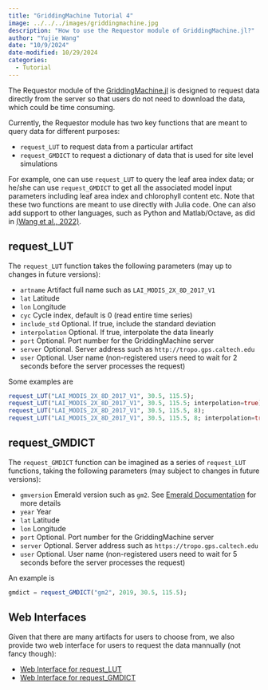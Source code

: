 ```yaml
---
title: "GriddingMachine Tutorial 4"
image: ../../../images/griddingmachine.jpg
description: "How to use the Requestor module of GriddingMachine.jl?"
author: "Yujie Wang"
date: "10/9/2024"
date-modified: 10/29/2024
categories:
  - Tutorial
---
```


The Requestor module of the [GriddingMachine.jl](https://github.com/CliMA/GriddingMachine.jl) is designed to request data directly from the server so that users do not need to download the data, which could be time consuming.

Currently, the Requestor module has two key functions that are meant to query data for different purposes:

- `request_LUT` to request data from a particular artifact
- `request_GMDICT` to request a dictionary of data that is used for site level simulations

For example, one can use `request_LUT` to query the leaf area index data; or he/she can use `request_GMDICT` to get all the associated model input parameters including leaf area index and chlorophyll content etc. Note that these two functions are meant to use directly with Julia code. One can also add support to other languages, such as Python and Matlab/Octave, as did in [(Wang et al., 2022)](https://doi.org/10.1038/s41597-022-01346-x).


## request_LUT

The `request_LUT` function takes the following parameters (may up to changes in future versions):

- `artname` Artifact full name such as `LAI_MODIS_2X_8D_2017_V1`
- `lat` Latitude
- `lon` Longitude
- `cyc` Cycle index, default is 0 (read entire time series)
- `include_std` Optional. If true, include the standard deviation
- `interpolation` Optional. If true, interpolate the data linearly
- `port` Optional. Port number for the GriddingMachine server
- `server` Optional. Server address such as `http://tropo.gps.caltech.edu`
- `user` Optional. User name (non-registered users need to wait for 2 seconds before the server processes the request)

Some examples are

```julia
request_LUT("LAI_MODIS_2X_8D_2017_V1", 30.5, 115.5);
request_LUT("LAI_MODIS_2X_8D_2017_V1", 30.5, 115.5; interpolation=true);
request_LUT("LAI_MODIS_2X_8D_2017_V1", 30.5, 115.5, 8);
request_LUT("LAI_MODIS_2X_8D_2017_V1", 30.5, 115.5, 8; interpolation=true);
```


## request_GMDICT

The `request_GMDICT` function can be imagined as a series of `request_LUT` functions, taking the following parameters (may subject to changes in future versions):

- `gmversion` Emerald version such as `gm2`. See [Emerald Documentation](../../emerald/emerald.html) for more details
- `year` Year
- `lat` Latitude
- `lon` Longitude
- `port` Optional. Port number for the GriddingMachine server
- `server` Optional. Server address such as `https://tropo.gps.caltech.edu`
- `user` Optional. User name (non-registered users need to wait for 5 seconds before the server processes the request)

An example is
```julia
gmdict = request_GMDICT("gm2", 2019, 30.5, 115.5);
```


## Web Interfaces

Given that there are many artifacts for users to choose from, we also provide two web interface for users to request the data mannually (not fancy though):

- [Web Interface for request_LUT](http://tropo.gps.caltech.edu:5055/gm_artifact_form)
- [Web Interface for request_GMDICT](http://tropo.gps.caltech.edu:5055/gm_dict_form)
